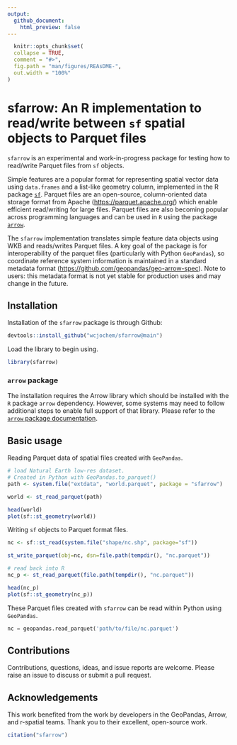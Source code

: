 ```yaml
---
output:
  github_document:
    html_preview: false
---
```


```r
  knitr::opts_chunk$set(
  collapse = TRUE,
  comment = "#>",
  fig.path = "man/figures/REAsDME-",
  out.width = "100%"
)
```

<!-- README.md is generated from README.Rmd. Please edit that file -->

# sfarrow: An R implementation to read/write between `sf` spatial objects to Parquet files

`sfarrow` is an experimental and work-in-progress package for testing how to
read/write Parquet files from `sf` objects.

Simple features are a popular format for representing spatial vector data using
`data.frames` and a list-like geometry column, implemented in the R package
[`sf`](https://r-spatial.github.io/sf/). Parquet files are an open-source,
column-oriented data storage format from Apache
([https://parquet.apache.org/](https://parquet.apache.org/)) which enable
efficient read/writing for large files. Parquet files are also becoming popular
across programming languages and can be used in `R` using the package
[`arrow`](https://github.com/apache/arrow/). 

The `sfarrow` implementation translates simple feature data objects using WKB
and reads/writes Parquet files. A key goal of the package is for
interoperability of the parquet files (particularly with Python `GeoPandas`), so
coordinate reference system information is maintained in a standard metadata
format
([https://github.com/geopandas/geo-arrow-spec](https://github.com/geopandas/geo-arrow-spec)).
Note to users: this metadata format is not yet stable for production uses and
may change in the future.

## Installation

Installation of the `sfarrow` package is through Github:

```r
devtools::install_github("wcjochem/sfarrow@main")
```

Load the library to begin using.
```r
library(sfarrow)
```

### `arrow` package

The installation requires the Arrow library which should be installed with the
`R` package `arrow` dependency. However, some systems may need to follow
additional steps to enable full support of that library. Please refer to the
[`arrow` package
documentation](https://cran.r-project.org/web/packages/arrow/vignettes/install.html).

## Basic usage

Reading Parquet data of spatial files created with `GeoPandas`.
```r
# load Natural Earth low-res dataset. 
# Created in Python with GeoPandas.to_parquet()
path <- system.file("extdata", "world.parquet", package = "sfarrow")

world <- st_read_parquet(path)

head(world)
plot(sf::st_geometry(world))
```

Writing `sf` objects to Parquet format files.
```r
nc <- sf::st_read(system.file("shape/nc.shp", package="sf"))

st_write_parquet(obj=nc, dsn=file.path(tempdir(), "nc.parquet"))

# read back into R
nc_p <- st_read_parquet(file.path(tempdir(), "nc.parquet"))

head(nc_p)
plot(sf::st_geometry(nc_p))
```

These Parquet files created with `sfarrow` can be read within Python using `GeoPandas`.
```python
nc = geopandas.read_parquet('path/to/file/nc.parquet')
```

## Contributions
Contributions, questions, ideas, and issue reports are welcome. Please raise an
issue to discuss or submit a pull request.

## Acknowledgements
This work benefited from the work by developers in the GeoPandas, Arrow, and
r-spatial teams. Thank you to their excellent, open-source work.

```r
citation("sfarrow")
```

